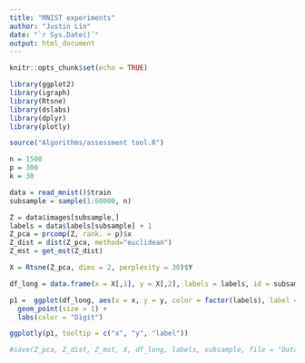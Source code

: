 ```yaml
---
title: "MNIST experiments"
author: "Justin Lin"
date: "`r Sys.Date()`"
output: html_document
---
```


```r
knitr::opts_chunk$set(echo = TRUE)

library(ggplot2)
library(igraph)
library(Rtsne)
library(dslabs)
library(dplyr)
library(plotly)

source("Algorithms/assessment tool.R")
```

```r
n = 1500
p = 300
k = 30

data = read_mnist()$train
subsample = sample(1:60000, n)

Z = data$images[subsample,]
labels = data$labels[subsample] + 1
Z_pca = prcomp(Z, rank. = p)$x
Z_dist = dist(Z_pca, method="euclidean")
Z_mst = get_mst(Z_dist)

X = Rtsne(Z_pca, dims = 2, perplexity = 30)$Y
```

```r
df_long = data.frame(x = X[,1], y = X[,2], labels = labels, id = subsample)

p1 =  ggplot(df_long, aes(x = x, y = y, color = factor(labels), label = id)) +
  geom_point(size = 1) +
  labs(color = "Digit")

ggplotly(p1, tooltip = c("x", "y", "label"))
```

```r
#save(Z_pca, Z_dist, Z_mst, X, df_long, labels, subsample, file = "Data/MNIST data.Rda")
```

